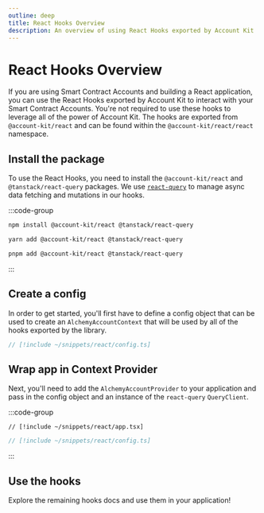 ```yaml
---
outline: deep
title: React Hooks Overview
description: An overview of using React Hooks exported by Account Kit
---
```


# React Hooks Overview

If you are using Smart Contract Accounts and building a React application, you can use the React Hooks exported by Account Kit to interact with your Smart Contract Accounts. You're not required to use these hooks to leverage all of the power of Account Kit. The hooks are exported from `@account-kit/react` and can be found within the `@account-kit/react/react` namespace.

## Install the package

To use the React Hooks, you need to install the `@account-kit/react` and `@tanstack/react-query` packages. We use [`react-query`](https://tanstack.com/query/latest/docs/framework/react/overview) to manage async data fetching and mutations in our hooks.

:::code-group

```bash [npm]
npm install @account-kit/react @tanstack/react-query
```

```bash [yarn]
yarn add @account-kit/react @tanstack/react-query
```

```bash [pnpm]
pnpm add @account-kit/react @tanstack/react-query
```

:::

## Create a config

In order to get started, you'll first have to define a config object that can be used to create an `AlchemyAccountContext` that will be used by all of the hooks exported by the library.

```ts [config.ts]
// [!include ~/snippets/react/config.ts]
```

## Wrap app in Context Provider

Next, you'll need to add the `AlchemyAccountProvider` to your application and pass in the config object and an instance of the `react-query` `QueryClient`.

:::code-group

```tsx [app.tsx]
// [!include ~/snippets/react/app.tsx]
```

```ts [config.ts]
// [!include ~/snippets/react/config.ts]
```

:::

## Use the hooks

Explore the remaining hooks docs and use them in your application!
